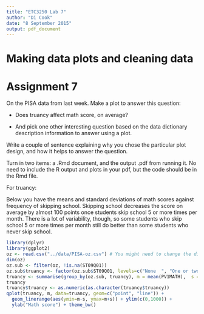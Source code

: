 ```yaml
---
title: "ETC3250 Lab 7"
author: "Di Cook"
date: "8 September 2015"
output: pdf_document
---
```



# Making data plots and cleaning data

# Assignment 7

On the PISA data from last week. Make a plot to answer this question:

- Does truancy affect math score, on average?

- And pick one other interesting question based on the data dictionary description information to answer using a plot. 

Write a couple of sentence explaining why you chose the particular plot design, 
and how it helps to answer the question.

Turn in two items: a .Rmd document, and the output .pdf from running it. No need to include the R output and plots in your pdf, but the code should be in the Rmd file. 

For truancy:

Below you have the means and standard deviations of math scores against frequency of skipping school. Skipping school decreases the score on average by almost 100 points once students skip school 5 or more times per month. There is a lot of variability, though, so some students who  skip school 5 or more times per month still do better than some students who never skip school.

```r
library(dplyr)
library(ggplot2)
oz <- read.csv("../data/PISA-oz.csv") # You might need to change the directory to where the data is located on your computer
dim(oz)
oz.sub <- filter(oz, !is.na(ST09Q01))
oz.sub$truancy <- factor(oz.sub$ST09Q01, levels=c("None  ", "One or two times  ", "Three or four times  ", "Five or more times  "), labels=0:3)
truancy <- summarise(group_by(oz.sub, truancy), m = mean(PV1MATH),  s = sd(PV1MATH))
truancy
truancy$truancy <- as.numeric(as.character(truancy$truancy))
qplot(truancy, m, data=truancy, geom=c("point", "line")) + 
  geom_linerange(aes(ymin=m-s, ymax=m+s)) + ylim(c(0,1000)) + 
  ylab("Math score") + theme_bw()
```